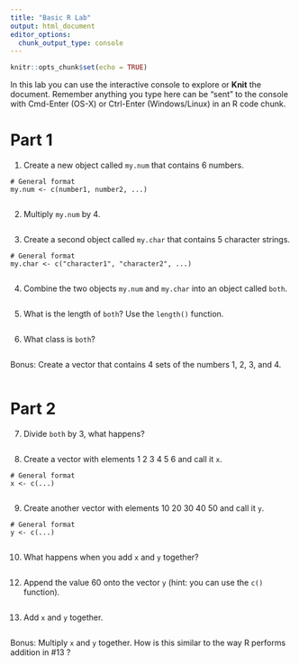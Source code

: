 ```yaml
---
title: "Basic R Lab"
output: html_document
editor_options: 
  chunk_output_type: console
---
```


```r
knitr::opts_chunk$set(echo = TRUE)
```


In this lab you can use the interactive console to explore or **Knit** the document. 
Remember anything you type here can be "sent" to the console with Cmd-Enter (OS-X) or Ctrl-Enter (Windows/Linux) in an R code chunk.


# Part 1

1. Create a new object called `my.num` that contains 6 numbers.
```
# General format
my.num <- c(number1, number2, ...)
```
```r

```


2. Multiply `my.num` by 4.
```r

```


3. Create a second object called `my.char` that contains 5 character strings.
```
# General format
my.char <- c("character1", "character2", ...)
```
```r

```


4. Combine the two objects `my.num` and `my.char` into an object called `both`.
```r

```


5. What is the length of `both`? Use the `length()` function.
```r

```


6. What class is `both`?
```r

```


Bonus: Create a vector that contains 4 sets of the numbers 1, 2, 3, and 4.
```r

```

# Part 2

7. Divide `both` by 3, what happens?
```r

```


8. Create a vector with elements 1 2 3 4 5 6 and call it `x`.
```
# General format
x <- c(...)
```
```r

```


9. Create another vector with elements 10 20 30 40 50 and call it `y`.
```
# General format
y <- c(...)
```
```r

```


10. What happens when you add `x` and `y` together?
```r

```


12. Append the value 60 onto the vector `y` (hint: you can use the `c()` function).
```r

```


13. Add `x` and `y` together.
```r

```


Bonus: Multiply `x` and `y` together. How is this similar to the way R performs addition in #13 ?
```r

```
